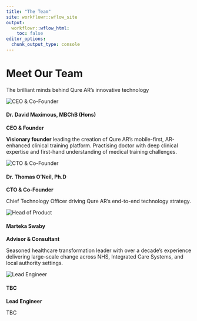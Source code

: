 ```yaml
---
title: "The Team"
site: workflowr::wflow_site
output:
  workflowr::wflow_html:
    toc: false
editor_options:
  chunk_output_type: console 
--- 
```

 
<div class="main-content">
<div class="hero-section">
<h1>Meet Our Team</h1>
<p>The brilliant minds behind Qure AR's innovative technology</p>
</div>

<div class="row">
<div class="col-md-6 col-lg-4">
<div class="team-member">
<img src="assets/headshot/DM1.jpg" alt="CEO & Co-Founder">
<h4>Dr. David Maximous, MBChB (Hons)</h4>
<p><strong>CEO & Founder</strong></p>
<p>**Visionary founder** leading the creation of Qure AR’s mobile-first, AR-enhanced clinical training platform. Practising doctor with deep clinical expertise and first-hand understanding of medical training challenges.</p>
</div>
</div>

<div class="col-md-6 col-lg-4">
<div class="team-member">
<img src="assets/headshot/TO.jpg" alt="CTO & Co-Founder">
<h4>Dr. Thomas O'Neil, Ph.D</h4>
<p><strong>CTO & Co-Founder</strong></p>
<p>Chief Technology Officer driving Qure AR’s end-to-end technology strategy.</p>
</div>
</div>
 
<div class="col-md-6 col-lg-4">
<div class="team-member">
<img src="assets/headshot/MS1.jpg" alt="Head of Product">
<h4>Marteka Swaby</h4>
<p><strong>Advisor & Consultant</strong></p>
<p>Seasoned healthcare transformation leader with over a decade’s experience delivering large-scale change across NHS, Integrated Care Systems, and local authority settings.</p>
</div>
</div>

<div class="col-md-6 col-lg-4">
<div class="team-member">
<img src="assets/headshot/TBA.jpg" alt="Lead Engineer">
<h4>TBC</h4>
<p><strong>Lead Engineer</strong></p>
<p>TBC</p>
</div>
</div>

</div>
  
<!--
<div class="about-section">
<h2>Join Our Team</h2>
<p>We're always looking for talented individuals who are passionate about pushing the boundaries of augmented reality technology. If you're excited about building the future of AR, we'd love to hear from you.</p>

<div class="row">
<div class="col-md-6">
<h3>Open Positions</h3>
<ul>
<li>Senior Computer Vision Engineer</li>
<li>AR/VR Developer</li>
<li>Machine Learning Engineer</li>
<li>Product Designer</li>
<li>DevOps Engineer</li>
</ul>
</div>
<div class="col-md-6">
<h3>What We Offer</h3>
<ul>
<li>Competitive salary and equity</li>
<li>Flexible work arrangements</li>
<li>Latest AR/VR hardware</li>
<li>Professional development</li>
<li>Collaborative culture</li>
</ul>
</div>
</div>

<div class="text-center mt-4">
<a href="mailto:careers@qure-ar.com" class="cta-button">Get in Touch</a>
</div>
</div>

<div class="text-center mt-5">
<a href="about.html" class="cta-button" style="background: transparent; border: 2px solid var(--primary-color); color: var(--primary-color);">About Us</a>
<a href="index.html" class="cta-button" style="margin-left: 1rem;">Back to Home</a>
</div>
</div>

-->
